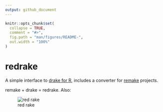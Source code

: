 ```yaml
---
output: github_document
---
```


<!-- README.md is generated from README.Rmd. Please edit that file -->

```r
knitr::opts_chunk$set(
  collapse = TRUE,
  comment = "#>",
  fig.path = "man/figures/README-",
  out.width = "100%"
)
```

# redrake

A simple interface to [drake for R](https://ropensci.github.io/drake/), includes a converter for [remake](https://github.com/richfitz/remake) projects.

remake + drake = redrake. Also:

![red rake](images/rake.png)

<!-- Image source: https://www.wpclipart.com/tools/lawn_garden/rake/rake.png.html -->
